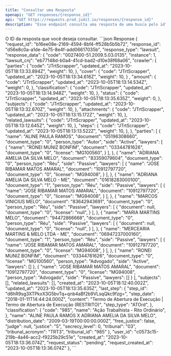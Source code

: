 ```yaml
---
title: "Consultar uma Resposta"
openapi: "GET responses/{response_id}"
api: "GET https://requests.prod.judit.io/responses/{response_id}"
description: "Esse endpoint consulta uma resposta de uma busca pelo id"
---
```


<ParamField path="response_id" type="string" required>
    O ID da resposta que você deseja consultar.
</ParamField>

<ResponseExample>
    ```json Response
    {
        "request_id": "b16ee08e-2169-4594-8bf4-ff528b5b5b72",
        "response_id": "d56e8c0a-a1de-4e75-8e4f-add06617035b",
        "response_type": "lawsuit",
        "response_data": {
        "code": "0027400-51.2009.5.03.0135",
        "instance": 1,
        "lawsuit_cnj": "eb77148d-b0a4-41cd-bad2-d10e38f68a06",
        "crawler": {
        "parties": {
            "code": "JTrtScrapper",
            "updated_at": "2023-10-05T18:13:33.894Z",
            "weight": 10,
        },
        "cover": {
            "code": "JTrtScrapper",
            "updated_at": "2023-10-05T18:13:34.616Z",
            "weight": 10,
    }   ,
        "amount": {
            "code": "JTrtScrapper",
            "updated_at": "2023-10-05T18:13:14.534Z",
            "weight": 0,
        },
        "classification": {
            "code": "JTrtScrapper",
            "updated_at": "2023-10-05T18:13:14.948Z",
            "weight": 10,
        },
        "status": {
            "code": "JTrtScrapper",
            "updated_at": "2023-10-05T18:13:35.635Z",
            "weight": 0,
        },
        "subjects": {
            "code": "JTrtScrapper",
            "updated_at": "2023-10-05T18:13:32.670Z",
            "weight": 10,
        },
        "attachments": {
            "code": "JTrtScrapper",
            "updated_at": "2023-10-05T18:13:15.172Z",
            "weight": 10,
        },
        "related_lawsuits": {
            "code": "JTrtScrapper",
            "updated_at": "2023-10-05T18:13:12.645Z",
            "weight": 10,
        },
        "steps": {
            "code": "JTrtScrapper",
            "updated_at": "2023-10-05T18:13:13.522Z",
            "weight": 10,
        },
    },
        "parties": [
            {
                "name": "ALINE PAULA RAMOS",
                "document": "05196308660",
                "document_type": "0",
                "person_type": "Autor",
                "side": "Active",
                "lawyers": [
            {
                "name": "RONEI MUNIZ BONFIM",
                "document": "03344781626",
                "document_type": "0",
                "license": "MG100560",
            }
        ],
    },
    {
        "name": "ADRIANA AMELIA DA SILVA MELO",
        "document": "83359079604",
        "document_type": "0",
        "person_type": "Réu",
        "side": "Passive",
        "lawyers": [
    {
        "name": "JOSE RIBAMAR MATOS AMARAL",
        "document": "10912797720",
        "document_type": "0",
        "license": "MG94008",
    }
        ],
    },
    {
        "name": "ADRIANA AMELIA DA SILVA MELO - ME",
        "document": "01618283000100",
        "document_type": "1",
        "person_type": "Réu",
        "side": "Passive",
        "lawyers": [
    {
        "name": "JOSE RIBAMAR MATOS AMARAL",
        "document": "10912797720",
        "document_type": "0",
        "license": "MG94008",
    }
        ],
    },
    {
        "name": "MARCOS VINICIUS MELO",
        "document": "83642943691",
        "document_type": "0",
        "person_type": "Réu",
        "side": "Passive",
        "lawyers": [
            {
                "document": null,
                "document_type": "0",
                "license": "null",
            }
        ],
    },
    {
        "name": "MARIA MARTINS MELO",
        "document": "94472866668",
        "document_type": "0",
        "person_type": "Réu",
        "side": "Passive",
        "lawyers": [
            {
                "document": null,
                "document_type": "0",
                "license": "null",
            }
                ],
            },
            {
                "name": "MERCEARIA MARTINS & MELO LTDA - ME",
                "document": "06947237000160",
                "document_type": "1",
                "person_type": "Réu",
                "side": "Passive",
                "lawyers": [
            {
                "name": "JOSE RIBAMAR MATOS AMARAL",
                "document": "10912797720",
                "document_type": "0",
                "license": "MG94008",
            }
        ],
    },
    {
        "name": "RONEI MUNIZ BONFIM",
        "document": "03344781626",
        "document_type": "0",
        "license": "MG100560",
        "person_type": "Advogado",
        "side": "Active",
        "lawyers": []
    },
    {
        "name": "JOSE RIBAMAR MATOS AMARAL",
        "document": "10912797720",
        "document_type": "0",
        "license": "MG94008",
        "person_type": "Advogado",
        "side": "Passive",
        "lawyers": []
    }
        ],
        "subjects": [],
        "related_lawsuits": [],
        "created_at": "2023-10-05T18:12:40.002Z",
        "updated_at": "2023-10-05T18:13:35.635Z",
        "last_step": {
        "step_id": "d6hR9sg3XTPkxX3G5bvTq+qnb4aBf2b9VLsqQkc9fzg=",
        "step_date": "2018-01-11T14:44:24.000Z",
        "content": "Termo de Abertura de Execução | Termo de Abertura de Execução (RESTRITO)",
        "step_type": "ATOrd",
    },
        "classification": {
        "code": "985",
        "name": "Ação Trabalhista - Rito Ordinário",
    },
        "name": "ALINE PAULA RAMOS X ADRIANA AMELIA DA SILVA MELO",
        "distribution_date": "2009-03-19T00:00:00.000Z",
        "free_justice": false,
        "judge": null,
        "justice": "5",
        "secrecy_level": 0,
        "tribunal": "03",
        "tribunal_acronym": "TRT3",
        "tribunal_id": "985"
    },
        "user_id": "c0573c15-219b-4a46-acc2-f9225b29c51e",
        "created_at": "2023-10-05T18:13:36.074Z",
        "request_status": "pending",
        "request_created_at": "2023-10-05T18:13:36.074Z"
    },
    ```
</ResponseExample>
